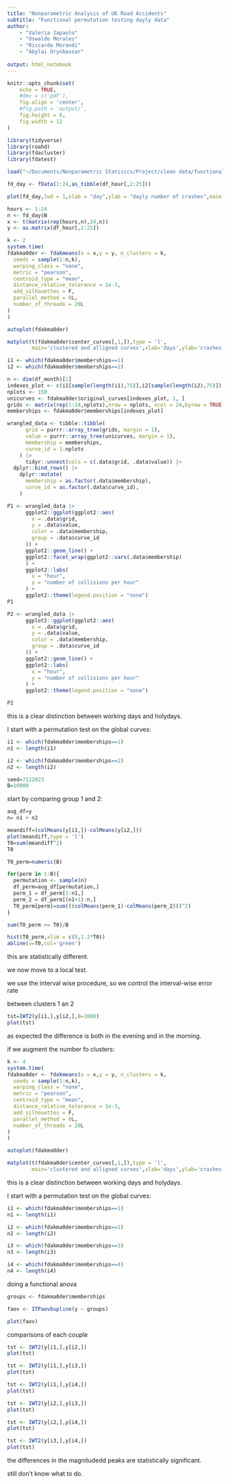 ```yaml
---
title: "Nonparametric Analysis of UK Road Accidents"
subtitle: "Functional permutation testing dayly data"
author:
    - "Valeria Iapaolo"
    - "Oswaldo Morales"
    - "Riccardo Morandi"
    - "Abylai Orynbassar"
    
output: html_notebook
---
```


```r
knitr::opts_chunk$set(
    echo = TRUE,
    #dev = c('pdf'),
    fig.align = 'center',
    #fig.path = 'output/',
    fig.height = 6,
    fig.width = 12
)
```

```r
library(tidyverse)
library(roahd)
library(fdacluster)
library(fdatest)
```

```r
load("~/Documents/Nonparametric Statisics/Project/clean data/functional/df_hour.RData")
```

```r
fd_day <- fData(1:24,as_tibble(df_hour[,2:25]))
```

```r
plot(fd_day,lwd = 1,xlab = "day",ylab = "dayly number of crashes",main = "hourly crashes in each week")
```

```r
hours <- 1:24
n <- fd_day$N
x <- t(matrix(rep(hours,n),24,n))
y <- as.matrix(df_hour[,2:25])
```

```r
k <- 2
system.time(
fdakma0der <- fdakmeans(x = x,y = y, n_clusters = k,
  seeds = sample(1:n,k),
  warping_class = "none",
  metric = "pearson",
  centroid_type = "mean",
  distance_relative_tolerance = 1e-3,
  add_silhouettes = F,
  parallel_method = 0L,
  number_of_threads = 20L
)
)
```

```r
autoplot(fdakma0der)
```

```r
matplot(t(fdakma0der$center_curves[,1,]),type = 'l',
        main='clustered and alligned curves',xlab='days',ylab='crashes', col = 1:k,lwd = 3)
```


```r
i1 <- which(fdakma0der$memberships==1)
i2 <- which(fdakma0der$memberships==2)

n <- dim(df_month)[1]
indexes_plot <- c(i1[sample(length(i1),75)],i2[sample(length(i2),75)])
nplots <- 150
unicurves <- fdakma0der$original_curves[indexes_plot, 1, ]
grids <- matrix(rep(1:24,nplots),nrow = nplots, ncol = 24,byrow = TRUE)
memberships <- fdakma0der$memberships[indexes_plot]

wrangled_data <- tibble::tibble(
      grid = purrr::array_tree(grids, margin = 1),
      value = purrr::array_tree(unicurves, margin = 1),
      membership = memberships,
      curve_id = 1:nplots
    ) |>
      tidyr::unnest(cols = c(.data$grid, .data$value)) |> 
  dplyr::bind_rows() |>
    dplyr::mutate(
      membership = as.factor(.data$membership),
      curve_id = as.factor(.data$curve_id),
    )

```

```r
P1 <- wrangled_data |>
      ggplot2::ggplot(ggplot2::aes(
        x = .data$grid,
        y = .data$value,
        color = .data$membership,
        group = .data$curve_id
      )) +
      ggplot2::geom_line() +
      ggplot2::facet_wrap(ggplot2::vars(.data$membership)
      ) +
      ggplot2::labs(
        x = "hour",
        y = "number of collisions per hour"
      ) +
      ggplot2::theme(legend.position = "none") 
P1
```

```r
P2 <- wrangled_data |>
      ggplot2::ggplot(ggplot2::aes(
        x = .data$grid,
        y = .data$value,
        color = .data$membership,
        group = .data$curve_id
      )) +
      ggplot2::geom_line() +
      ggplot2::labs(
        x = "hour",
        y = "number of collisions per hour"
      ) +
      ggplot2::theme(legend.position = "none")

P2

```


this is a clear distinction between working days and holydays.

I start with a permutation test on the global curves:

```r
i1 <- which(fdakma0der$memberships==1)
n1 <- length(i1)

i2 <- which(fdakma0der$memberships==2)
n2 <- length(i2)
```

```r
seed=7122023
B=10000
```

start by comparing group 1 and 2:

```r
aug_df=y
n= n1 + n2 

meandiff=(colMeans(y[i1,])-colMeans(y[i2,]))
plot(meandiff,type = 'l')
T0=sum(meandiff^2)
T0
```

```r
T0_perm=numeric(B)

for(perm in 1:B){
  permutation <- sample(n)
  df_perm=aug_df[permutation,]
  perm_1 = df_perm[1:n1,] 
  perm_2 = df_perm[(n1+1):n,] 
  T0_perm[perm]=sum(((colMeans(perm_1)-colMeans(perm_2)))^2)
}

sum(T0_perm >= T0)/B

hist(T0_perm,xlim = c(0,1.2*T0))
abline(v=T0,col='green')
```

this are statistically different.

we now move to a local test.

we use the interval wise procedure, so we control the interval-wise error rate

between clusters 1 an 2

```r
tst=IWT2(y[i1,],y[i2,],B=1000)
plot(tst)
```

as expected the difference is both in the evening and in the morning.

if we augment the number fo clusters:

```r
k <- 4
system.time(
fdakma0der <- fdakmeans(x = x,y = y, n_clusters = k,
  seeds = sample(1:n,k),
  warping_class = "none",
  metric = "pearson",
  centroid_type = "mean",
  distance_relative_tolerance = 1e-3,
  add_silhouettes = F,
  parallel_method = 0L,
  number_of_threads = 20L
)
)
```

```r
autoplot(fdakma0der)
```

```r
matplot(t(fdakma0der$center_curves[,1,]),type = 'l',
        main='clustered and alligned curves',xlab='days',ylab='crashes', col = 1:k,lwd = 3)
```

this is a clear distinction between working days and holydays.

I start with a permutation test on the global curves:

```r
i1 <- which(fdakma0der$memberships==1)
n1 <- length(i1)

i2 <- which(fdakma0der$memberships==2)
n2 <- length(i2)

i3 <- which(fdakma0der$memberships==3)
n3 <- length(i3)

i4 <- which(fdakma0der$memberships==4)
n4 <- length(i4)
```

doing a functional anova

```r
groups <- fdakma0der$memberships

faov <- ITPaovbspline(y ~ groups)
```

```r
plot(faov)
```

comparisons of each couple

```r
tst <- IWT2(y[i1,],y[i2,])
plot(tst)
```

```r
tst <- IWT2(y[i1,],y[i3,])
plot(tst)
```

```r
tst <- IWT2(y[i1,],y[i4,])
plot(tst)
```

```r
tst <- IWT2(y[i2,],y[i3,])
plot(tst)
```

```r
tst <- IWT2(y[i2,],y[i4,])
plot(tst)
```

```r
tst <- IWT2(y[i3,],y[i4,])
plot(tst)
```

the differences in the magnitudedd peaks are statistically significant.

still don't know what to do.
